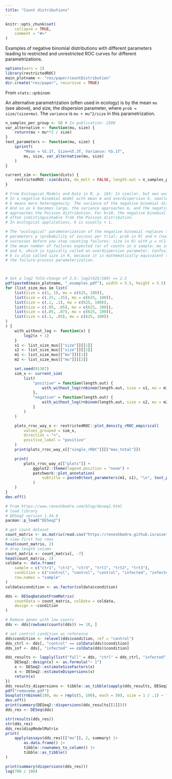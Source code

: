 ```yaml
---
title: "Count distributions"
---
```


```r
knitr::opts_chunk$set(
    collapse = TRUE,
    comment = "#>"
)
```
Examples of negative binomial distributions with different parameters leading to restricted and unrestricted ROC curves for different parametrizations. 

```r
options(warn = 1)
library(restrictedROC)
main_plotname <- "res/paper/countDistribution"
dir.create("res/paper", recursive = TRUE)
```

From `stats::qnbinom`:

An alternative parametrization (often used in ecology) is by the mean ``mu`` (see above), and size, the dispersion parameter, where ``prob = size/(size+mu)``. The ``variance`` is ``mu + mu^2/size`` in this parametrization.
```r
n_samples_per_group <- 50 # In publication: 2500
var_alternative <- function(mu, size) {
    return(mu + mu**2 / size)
}
text_parameters <- function(mu, size) {
    sprintf(
        "Mean = %5.1f, Size=%5.3f, Variance: %5.1f",
        mu, size, var_alternative(mu, size)
    )
}

current_sim <- function(dists) {
    restrictedROC::sim(dists, do_melt = FALSE, length.out = n_samples_per_group)
}

# From Ecological Models and Data in R, p. 165: In similar, but own words:
# In a negative binomial model with mean m and overdispersion k, smaller
# k means more heterogeneity. The variance of the negative binomial distribution is m + m^2/k.
# And so as k becomes large, the variance approaches m, and the negative binomial
# approaches the Poisson distribution. For k>10, the negative binomial is
# often indistinguishable from the Poisson distribution.
# In ecological applications, k is usually < 1.

# The "ecological" parameterization of the negative binomial replaces the
# parameters p (probability of success per trial: prob in R) and n (number of
# successes before you stop counting failures: size in R) with µ = n(1−p)/p,
# the mean number of failures expected (or of counts in a sample: mu in R),
# and k, which is typically called an overdispersion parameter. Confusingly,
# k is also called size in R, because it is mathematically equivalent to n in
# the failure-process parameterization.



# Set a log2 fold-change of 2.5: log2(625/100) == 2.5
pdf(paste0(main_plotname, "_examples.pdf"), width = 5.5, height = 5.5)
for (list_size_mus in list(
    list(size = c(1, 1), mu = c(625, 100)),
    list(size = c(.25, .25), mu = c(625, 100)),
    list(size = c(.1, .1), mu = c(625, 100)),
    list(size = c(.05, .05), mu = c(625, 100)),
    list(size = c(.05, .07), mu = c(625, 100)),
    list(size = c(.1, .05), mu = c(625, 100))
)
) {
    with_without_log <- function(x) {
        log2(x + 1)
    }
    s1 <- list_size_mus[["size"]][[1]]
    s2 <- list_size_mus[["size"]][[2]]
    m1 <- list_size_mus[["mu"]][[1]]
    m2 <- list_size_mus[["mu"]][[2]]

    set.seed(91387)
    sim_x <- current_sim(
        list(
            "positive" = function(length.out) {
                with_without_log(rnbinom(length.out, size = s1, mu = m1))
            },
            "negative" = function(length.out) {
                with_without_log(rnbinom(length.out, size = s2, mu = m2))
            }
        )
    )

    plots_rroc_way_x <- restrictedROC::plot_density_rROC_empirical(
        values_grouped = sim_x,
        direction = "<",
        positive_label = "positive"
    )
    print(plots_rroc_way_x[["single_rROC"]][["max_total"]])

    print(
        plots_rroc_way_x[["plots"]] +
            ggplot2::theme(legend.position = "none") +
            patchwork::plot_annotation(
                subtitle = paste0(text_parameters(m1, s1), "\n", text_parameters(m2, s2))
            )
    )
}
dev.off()
```

```r
# From https://www.reneshbedre.com/blog/deseq2.html
# load library
# DESeq2 version 1.34.0
pacman::p_load("DESeq2")

# get count dataset
count_matrix <- as.matrix(read.csv("https://reneshbedre.github.io/assets/posts/gexp/df_sc.csv", row.names = "gene"))
# view first two rows
head(count_matrix, 2)
# drop length column
count_matrix <- count_matrix[, -7]
head(count_matrix, 2)
coldata <- data.frame(
    sample = c("ctr1", "ctr2", "ctr3", "trt1", "trt2", "trt3"),
    condition = c("control", "control", "control", "infected", "infected", "infected"),
    row.names = "sample"
)
coldata$condition <- as.factor(coldata$condition)

dds <- DESeqDataSetFromMatrix(
    countData = count_matrix, colData = coldata,
    design = ~condition
)

# Remove genes with low counts
dds <- dds[rowSums(counts(dds)) >= 10, ]

# set control condition as reference
dds$condition <- relevel(dds$condition, ref = "control")
dds_ctrl <- dds[, "control" == colData(dds)$condition]
dds_inf <- dds[, "infected" == colData(dds)$condition]

dds_results <- lapply(list("full" = dds, "ctrl" = dds_ctrl, "infected" = dds_inf), function(x) {
    DESeq2::design(x) <- as.formula("~ 1")
    x <- DESeq2::estimateSizeFactors(x)
    x <- DESeq2::estimateDispersions(x)
    return(x)
})
dds_results_dispersions <- tibble::as_tibble(sapply(dds_results, DESeq2::dispersions))
pdf("removeme.pdf")
boxplot(rnbinom(100, mu = rep(c(5, 100), each = 50), size = 1 / .1) ~ factor(rep(1:2, each = 50)))
dev.off()
print(summary(DESeq2::dispersions(dds_results[[1]])))
dds_res <- DESeq(dds)

str(results(dds_res))
str(dds_res)
dds_res$dispModelMatrix
print(
    apply(assays(dds_res)[["mu"]], 2, summary) |>
        as.data.frame() |>
        tibble::rownames_to_column() |>
        tibble::as_tibble()
)

print(summary(dispersions(dds_res)))
log(700 / 100)
```
